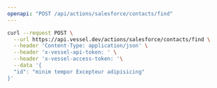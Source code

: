 ```yaml
---
openapi: "POST /api/actions/salesforce/contacts/find"
---
```


<RequestExample>

```bash Request
curl --request POST \
  --url https://api.vessel.dev/actions/salesforce/contacts/find \
  --header 'Content-Type: application/json' \
  --header 'x-vessel-api-token: ' \
  --header 'x-vessel-access-token: '\
  --data '{
  "id": "minim tempor Excepteur adipisicing"
}'
```

</RequestExample>
